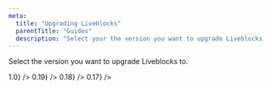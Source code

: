 ```yaml
---
meta:
  title: "Upgrading Liveblocks"
  parentTitle: "Guides"
  description: "Select your the version you want to upgrade Liveblocks to"
---
```


Select the version you want to upgrade Liveblocks to.

<ListGrid>
  <DocsCard
    title="Upgrading to 1.0"
    href="/docs/guides/upgrading/1.0"
    visual={<DocsCardGradientText>1.0</DocsCardGradientText>}
  />
  <DocsCard
    title="Upgrading to 0.19"
    href="/docs/guides/upgrading/0.19"
    visual={<DocsCardGradientText>0.19</DocsCardGradientText>}
  />
  <DocsCard
    title="Upgrading to 0.18"
    href="/docs/guides/upgrading/0.18"
    visual={<DocsCardGradientText>0.18</DocsCardGradientText>}
  />
  <DocsCard
    title="Upgrading to 0.17"
    href="/docs/guides/upgrading/0.17"
    visual={<DocsCardGradientText>0.17</DocsCardGradientText>}
  />
</ListGrid>
